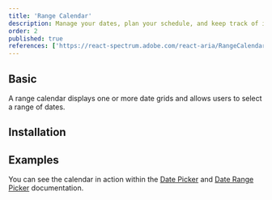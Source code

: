 ```yaml
---
title: 'Range Calendar'
description: Manage your dates, plan your schedule, and keep track of important events, all in one place, like a personal assistant for your time.
order: 2
published: true
references: ['https://react-spectrum.adobe.com/react-aria/RangeCalendar.html#props']
---
```


## Basic

A range calendar displays one or more date grids and allows users to select a range of dates.

<Demo center component='date-and-time/calendar/range-calendar-demo' />

## Installation

<Install component='range-calendar' />

## Examples

You can see the calendar in action within the [Date Picker](/docs/components/date-and-time/date-picker) and [Date Range Picker](/docs/components/date-and-time/date-range-picker) documentation.
